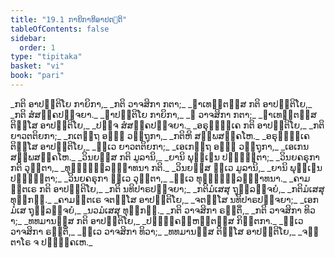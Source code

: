 ```yaml
---
title: "19.1 ກາຍິກາທິອາປຕ຺ຕິ"
tableOfContents: false
sidebar:
  order: 1
type: "tipitaka"
basket: "vi"
book: "pari"
---
```



<DynamicBreadcrumb />

<Division number="474" book="pari">

<Paragraph number="2232" type="verses" book="pari">
_ກຕິ ອາປຕ຺ຕິໂຍ ກາຍິກາ,_  
_ກຕິ ວາຈສິກາ ກຕາ;_  
_ຉາເທນ຺ຕສ຺ສ ກຕິ ອາປຕ຺ຕິໂຍ,_  
_ກຕິ ສໍສຄ຺ຄປຈ຺ຈຍາ._  

</Paragraph>

<Paragraph number="2233" type="verses" book="pari">
_ຉາປຕ຺ຕິໂຍ ກາຍິກາ,_  
_ຉ ວາຈສິກາ ກຕາ;_  
_ຉາເທນ຺ຕສ຺ສ ຕິສ຺ໂສ ອາປຕ຺ຕິໂຍ,_  
_ປຎ຺ຈ ສໍສຄ຺ຄປຈ຺ຈຍາ._  

</Paragraph>

<Paragraph number="2234" type="verses" book="pari">
_ອຣຸຓຸຄ຺ເຄ ກຕິ ອາປຕ຺ຕິໂຍ,_  
_ກຕິ ຍາວຕຕິຍກາ;_  
_ກເຕຕ຺ຖ ອຏ຺ຐ ວຕ຺ຖຸກາ,_  
_ກຕິຫິ ສພ຺ພສງ຺ຄໂຫ._  

</Paragraph>

<Paragraph number="2235" type="verses" book="pari">
_ອຣຸຓຸຄ຺ເຄ ຕິສ຺ໂສ ອາປຕ຺ຕິໂຍ,_  
_ທ຺ເວ ຍາວຕຕິຍກາ;_  
_ເອເກຕ຺ຖ ອຏ຺ຐ ວຕ຺ຖຸກາ,_  
_ເອເກນ ສພ຺ພສງ຺ຄໂຫ._  

</Paragraph>

<Paragraph number="2236" type="verses" book="pari">
_ວິນຍສ຺ສ ກຕິ ມູລານິ,_  
_ຍານິ ພຸທ຺ເຘນ ປຎ຺ຎຕ຺ຕາ;_  
_ວິນຍຄຣຸກາ ກຕິ ວຸຕ຺ຕາ,_  
_ທຸຏ຺ຐຸລ຺ລຈ຺ຉາທນາ ກຕິ._  

</Paragraph>

<Paragraph number="2237" type="verses" book="pari">
_ວິນຍສ຺ສ ທ຺ເວ ມູລານິ,_  
_ຍານິ ພຸທ຺ເຘນ ປຎ຺ຎຕ຺ຕາ;_  
_ວິນຍຄຣຸກາ ທ຺ເວ ວຸຕ຺ຕາ,_  
_ທ຺ເວ ທຸຏ຺ຐຸລ຺ລຈ຺ຉາທນາ._  

</Paragraph>

<Paragraph number="2238" type="verses" book="pari">
_ຄາມນ຺ຕເຣ ກຕິ ອາປຕ຺ຕິໂຍ,_  
_ກຕິ ນທິປາຣປຈ຺ຈຍາ;_  
_ກຕິມໍເສສຸ ຖຸລ຺ລຈ຺ຈຍໍ,_  
_ກຕິມໍເສສຸ ທຸກ຺ກຏໍ._  

</Paragraph>

<Paragraph number="2239" type="verses" book="pari">
_ຄາມນ຺ຕເຣ ຈຕສ຺ໂສ ອາປຕ຺ຕິໂຍ,_  
_ຈຕສ຺ໂສ ນທິປາຣປຈ຺ຈຍາ;_  
_ເອກມໍເສ ຖຸລ຺ລຈ຺ຈຍໍ,_  
_ນວມໍເສສຸ ທຸກ຺ກຏໍ._  

</Paragraph>

<Paragraph number="2240" type="verses" book="pari">
_ກຕິ ວາຈສິກາ ຣຕ຺ຕິໍ,_  
_ກຕິ ວາຈສິກາ ທິວາ;_  
_ທທມານສ຺ສ ກຕິ ອາປຕ຺ຕິໂຍ,_  
_ປຏິຄ຺ຄຓ຺ຫນ຺ຕສ຺ສ ກິຕ຺ຕກາ._  

</Paragraph>

<Paragraph number="2241" type="verses" book="pari">
_ທ຺ເວ ວາຈສິກາ ຣຕ຺ຕິໍ,_  
_ທ຺ເວ ວາຈສິກາ ທິວາ;_  
_ທທມານສ຺ສ ຕິສ຺ໂສ ອາປຕ຺ຕິໂຍ,_  
_ຈຕ຺ຕາໂຣ ຈ ປຏິຄ຺ຄເຫ._
</Paragraph>
</Division>